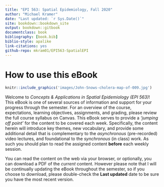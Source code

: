 ```yaml
--- 
title: "EPI 563: Spatial Epidemiology, Fall 2020"
author: "Michael Kramer"
date: "Last updated: `r Sys.Date()`"
site: bookdown::bookdown_site
output: bookdown::gitbook
documentclass: book
bibliography: [book.bib]
biblio-style: apalike
link-citations: yes
github-repo: mkram01/EPI563-SpatialEPI
---
```


# How to use this eBook {-}


```r
knitr::include_graphics('images/John-Snows-cholera-map-of-009.jpg')
```


Welcome to *Concepts & Applications in Spatial Epidemiology (EPI 563)*! This eBook is one of several sources of information and support for your progress through the semester. For an overview of the course, expectations, learning objectives, assignments, and grading, please review the full course syllabus on Canvas. This eBook serves to provide a *'jumping off point'* for the content to be covered each week. Specifically, the content herein will introduce key themes, new vocabulary, and provide some additional detail that is complementary to the *asynchronous* (pre-recorded) video lectures, and foundational to the *synchronous* (in class) work. As such you should plan to read the assigned content **before** each weekly session.

You can read the content on the web via your browser, or optionally, you can download a PDF of the *current* content. However please note that I will be continually updating the eBook throughout the semester, so if you choose to download, please double-check the **Last updated** date to be sure you have the most recent version.

 

